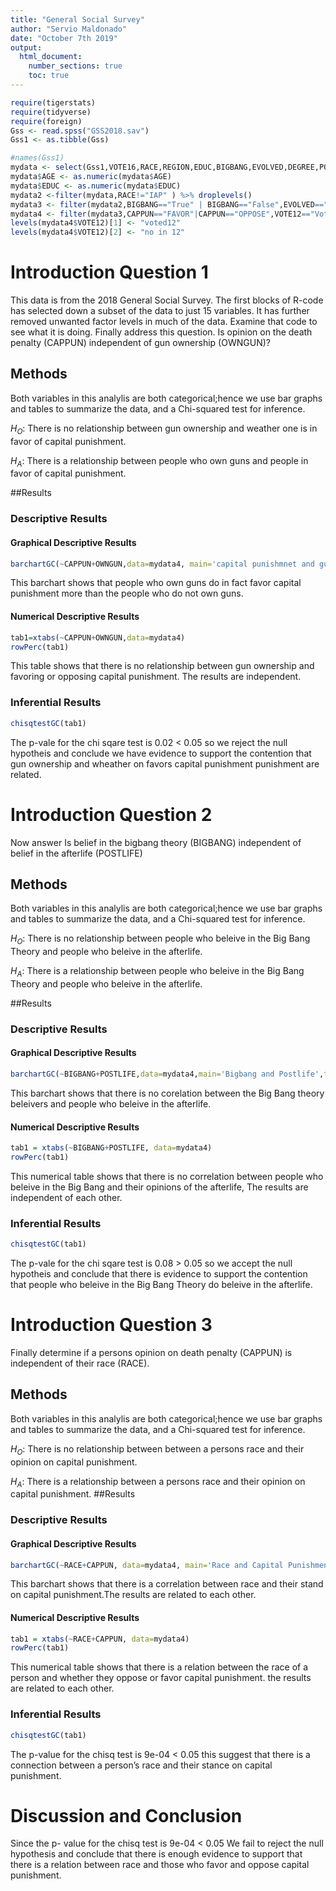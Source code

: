 ---
title: "General Social Survey"
author: "Servio Maldonado"
date: "October 7th 2019"
output: 
  html_document:
    number_sections: true
    toc: true
---


```{r include=FALSE,echo=FALSE}
require(tigerstats)
require(tidyverse)
require(foreign)
Gss <- read.spss("GSS2018.sav")
Gss1 <- as.tibble(Gss)
```

```{r include=FALSE,echo=FALSE}
#names(Gss1)
mydata <- select(Gss1,VOTE16,RACE,REGION,EDUC,BIGBANG,EVOLVED,DEGREE,POSTLIFE,AGE,OWNGUN,CAPPUN,COURTS,POLVIEWS,VOTE12,GOD)
mydata$AGE <- as.numeric(mydata$AGE)
mydata$EDUC <- as.numeric(mydata$EDUC)
mydata2 <-filter(mydata,RACE!="IAP" ) %>% droplevels()
mydata3 <- filter(mydata2,BIGBANG=="True" | BIGBANG=="False",EVOLVED=="True"|EVOLVED=="False",POSTLIFE=="YES"|POSTLIFE=="NO",OWNGUN=="YES"|OWNGUN=="NO",COURTS=="TOO HARSH"|COURTS=="NOT HARSH ENOUGH"|COURTS=="ABOUT RIGHT") %>% droplevels()
mydata4 <- filter(mydata3,CAPPUN=="FAVOR"|CAPPUN=="OPPOSE",VOTE12=="Voted"|VOTE12=="Did not vote",VOTE16=="Voted"|VOTE16=="Did not vote") %>% droplevels()
levels(mydata4$VOTE12)[1] <- "voted12"
levels(mydata4$VOTE12)[2] <- "no in 12"

```



# Introduction Question 1

<!--In this section you explain what you are trying to show.  Where did the data come from?  What is the research or other question you are trying to answer?!-->

This data is from the 2018 General Social Survey. The first blocks of R-code has selected down a subset of the data to just 15 variables. It has further removed unwanted factor levels in much of the data. Examine that code to see what it is doing. Finally address this question.  Is opinion on the death penalty (CAPPUN) independent of gun ownership (OWNGUN)?


## Methods

<!--Decide on your methods:  use "variable analysis" or other appropriate descriptors.  Make sure to choose at least one graphical method and at least one numerical method.!-->

Both variables in this analylis are both categorical;hence we use bar graphs and tables to summarize the data, and a Chi-squared test for inference.

$H_O$: There is no relationship between gun ownership and weather one is in favor of capital punishment.

$H_A$: There is a relationship between people who own guns and people in favor of capital punishment.


##Results

<!--Divide this section into two sub-sections:  One for your descriptive  results and one for your inferential results.!-->

### Descriptive Results

#### Graphical Descriptive Results

<!--Graphical results here.  Make sure to show your code.  Provide appropriate labels for axes, giving units if possible, and provide a good title for the graph, too.  Use the graphical results to describe the patterns if any that exist in the data as focused toward the research question!-->
```{r}
barchartGC(~CAPPUN+OWNGUN,data=mydata4, main='capital punishmnet and gun ownership',type='percent',xlab='capital punishment')
```

This barchart shows that people who own guns do in fact favor capital punishment more than the people who do not own guns.


#### Numerical Descriptive Results

<!--Numerical results go here. Use the numerical results to describe the patterns if any that exist in the data as focused toward the research question!-->

```{r}
tab1=xtabs(~CAPPUN+OWNGUN,data=mydata4)
rowPerc(tab1)
```

This table shows that there is no relationship between gun ownership and favoring or opposing capital punishment. The results are independent.


### Inferential Results

<!--State hypothesis clearly.  Make sure your discussion of the inferential test covers all the aspects that the test output produces, such as test statistic, p-value etc.  Make a decision about the null hypothesis, explain the assumptions on which the selected test/procedure was based, and why the chosen procedure satisfys the assumptions and is appropriate to answer the research question!-->



```{r}
chisqtestGC(tab1)
```
The p-vale for the chi sqare test is 0.02 < 0.05 so we reject the null hypotheis and conclude we have evidence to support the contention that gun ownership and wheather on favors capital punishment punishment are related.

# Introduction Question 2

<!--In this section you explain what you are trying to show.  Where did the data come from?  What is the research or other question you are trying to answer?!-->

Now answer Is belief in the bigbang theory (BIGBANG) independent of belief in the afterlife (POSTLIFE)

## Methods

<!--Decide on your methods:  use "variable analysis" or other appropriate descriptors.  Make sure to choose at least one graphical method and at least one numerical method.!-->



Both variables in this analylis are both categorical;hence we use bar graphs and tables to summarize the data, and a Chi-squared test for inference.

$H_O$: There is no relationship between people who beleive in the Big Bang Theory and people who beleive in the afterlife.

$H_A$: There is a relationship between people who beleive in the Big Bang Theory and people who beleive in the afterlife.

##Results

<!--Divide this section into two sub-sections:  One for your descriptive  results and one for your inferential results.!-->

### Descriptive Results

#### Graphical Descriptive Results

```{r}
barchartGC(~BIGBANG+POSTLIFE,data=mydata4,main='Bigbang and Postlife',type='percent',xlab='Big Bang')
```

This barchart shows that there is no corelation between the Big Bang theory beleivers and people who beleive in the afterlife.
<!--Graphical results here.  Make sure to show your code.  Provide appropriate labels for axes, giving units if possible, and provide a good title for the graph, too.  Use the graphical results to describe the patterns if any that exist in the data as focused toward the research question!-->

#### Numerical Descriptive Results

<!--Numerical results go here. Use the numerical results to describe the patterns if any that exist in the data as focused toward the research question!-->
```{r}
tab1 = xtabs(~BIGBANG+POSTLIFE, data=mydata4)
rowPerc(tab1)
```
This numerical table shows that there is no correlation between people who beleive in the Big Bang and their opinions of the afterlife, The results are independent of each other. 

### Inferential Results

<!--State hypothesis clearly.  Make sure your discussion of the inferential test covers all the aspects that the test output produces, such as test statistic, p-value etc.  Make a decision about the null hypothesis, explain the assumptions on which the selected test/procedure was based, and why the chosen procedure satisfys the assumptions and is appropriate to answer the research question!-->


```{r}
chisqtestGC(tab1)
```
The p-vale for the chi sqare test is 0.08 > 0.05 so we accept the null hypotheis and conclude that there is evidence to support the contention that people who beleive in the Big Bang Theory do beleive in the afterlife.


# Introduction Question 3

<!--In this section you explain what you are trying to show.  Where did the data come from?  What is the research or other question you are trying to answer?!-->

Finally determine if a persons opinion on death penalty (CAPPUN) is independent of their race (RACE).

## Methods

<!--Decide on your methods:  use "variable analysis" or other appropriate descriptors.  Make sure to choose at least one graphical method and at least one numerical method.!-->

Both variables in this analylis are both categorical;hence we use bar graphs and tables to summarize the data, and a Chi-squared test for inference.

$H_O$: There is no relationship between between a persons race and their opinion on capital punishment.

$H_A$: There is a relationship between a persons race and their opinion on capital punishment.
##Results

<!--Divide this section into two sub-sections:  One for your descriptive  results and one for your inferential results.!-->

### Descriptive Results

#### Graphical Descriptive Results

<!--Graphical results here.  Make sure to show your code.  Provide appropriate labels for axes, giving units if possible, and provide a good title for the graph, too.  Use the graphical results to describe the patterns if any that exist in the data as focused toward the research question!-->



```{r}

barchartGC(~RACE+CAPPUN, data=mydata4, main='Race and Capital Punishment', type='percent', xlab='Capital Punishment')
```
This barchart shows that there is a correlation between race and their stand on capital punishment.The results are related to each other. 

#### Numerical Descriptive Results

<!--Numerical results go here. Use the numerical results to describe the patterns if any that exist in the data as focused toward the research question!-->
```{r}
tab1 = xtabs(~RACE+CAPPUN, data=mydata4)
rowPerc(tab1)
```
This numerical table shows that there is a relation between the race of a person and whether they oppose or favor capital punishment. the results are related to each other.


### Inferential Results

<!--State hypothesis clearly.  Make sure your discussion of the inferential test covers all the aspects that the test output produces, such as test statistic, p-value etc.  Make a decision about the null hypothesis, explain the assumptions on which the selected test/procedure was based, and why the chosen procedure satisfys the assumptions and is appropriate to answer the research question!-->

```{r}
chisqtestGC(tab1)
```

The p-value for the chisq test is 9e-04 < 0.05  this suggest that there is a connection between a person's race and their stance on capital punishment.

# Discussion and Conclusion

<!--Discussion and conclusion here.  If you found a relationship be sure to consider whether the relationship occurs because one of the variavbles causes the other, or whether they perhasps are related for some other reason.  Watch the chapter 6 videos from the GeorgeTown videos collection.!-->

Since the p- value for the chisq test is 9e-04 < 0.05 We fail to reject the null hypothesis and conclude that there is enough evidence to support that there is a relation between race and those who favor and oppose capital punishment.

